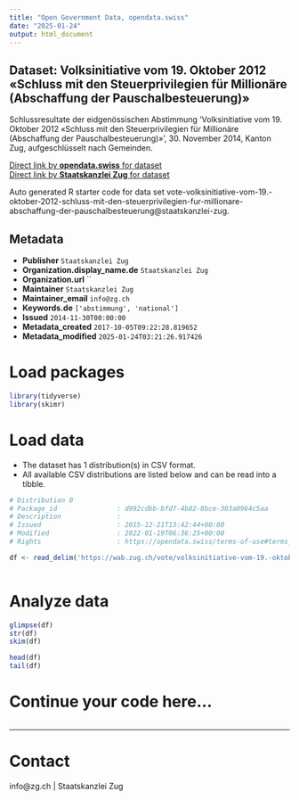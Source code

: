 ```yaml
---
title: "Open Government Data, opendata.swiss"
date: "2025-01-24"
output: html_document
---
```


## Dataset: Volksinitiative vom 19. Oktober 2012 «Schluss mit den Steuerprivilegien für Millionäre (Abschaffung der Pauschalbesteuerung)»

Schlussresultate der eidgenössischen Abstimmung 'Volksinitiative vom 19. Oktober 2012 «Schluss mit den Steuerprivilegien für Millionäre (Abschaffung der Pauschalbesteuerung)»', 30. November 2014, Kanton Zug, aufgeschlüsselt nach Gemeinden.

[Direct link by **opendata.swiss** for dataset](https://opendata.swiss/de/dataset/volksinitiative-vom-19-oktober-2012-schluss-mit-den-steuerprivilegien-fur-millionare-abschaffun)<br>
[Direct link by **Staatskanzlei Zug** for dataset](https://wab.zug.ch/vote/volksinitiative-vom-19.-oktober-2012-schluss-mit-den-steuerprivilegien-fur-millionare-abschaffung-der-pauschalbesteuerung/data)

Auto generated R starter code for data set vote-volksinitiative-vom-19.-oktober-2012-schluss-mit-den-steuerprivilegien-fur-millionare-abschaffung-der-pauschalbesteuerung@staatskanzlei-zug.

## Metadata

- **Publisher** `Staatskanzlei Zug`
- **Organization.display_name.de** `Staatskanzlei Zug`
- **Organization.url** ``
- **Maintainer** `Staatskanzlei Zug`
- **Maintainer_email** `info@zg.ch`
- **Keywords.de** `['abstimmung', 'national']`
- **Issued** `2014-11-30T00:00:00`
- **Metadata_created** `2017-10-05T09:22:28.819652`
- **Metadata_modified** `2025-01-24T03:21:26.917426`


# Load packages

```r

library(tidyverse)
library(skimr)

```

# Load data

-   The dataset has 1 distribution(s) in CSV format.
-   All available CSV distributions are listed below and can be read into a tibble.

```r

# Distribution 0
# Package_id               : d992cdbb-bfd7-4b82-8bce-303a0964c5aa
# Description              : 
# Issued                   : 2015-12-21T13:42:44+00:00
# Modified                 : 2022-01-19T06:36:25+00:00
# Rights                   : https://opendata.swiss/terms-of-use#terms_by

df <- read_delim('https://wab.zug.ch/vote/volksinitiative-vom-19.-oktober-2012-schluss-mit-den-steuerprivilegien-fur-millionare-abschaffung-der-pauschalbesteuerung/data-csv')



```

# Analyze data

```r

glimpse(df)
str(df)
skim(df)

head(df)
tail(df)

```

# Continue your code here...

```r

```

------------------------------------------------------------------------

# Contact

info@zg.ch | Staatskanzlei Zug

